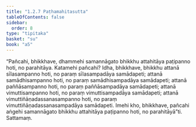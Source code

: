 ```yaml
---
title: "1.2.7 Paṭhamahitasutta"
tableOfContents: false
sidebar:
  order: 8
type: "tipitaka"
basket: "su"
book: "a5"
---
```



<DynamicBreadcrumb />

<Division number="17" book="a5" bookNo="16" page="11">

<Paragraph number="63" book="a5">
“Pañcahi, bhikkhave, dhammehi samannāgato bhikkhu attahitāya paṭipanno hoti, no parahitāya. Katamehi pañcahi? Idha, bhikkhave, bhikkhu attanā sīlasampanno hoti, no paraṃ sīlasampadāya samādapeti; attanā samādhisampanno hoti, no paraṃ samādhisampadāya samādapeti; attanā paññāsampanno hoti, no paraṃ paññāsampadāya samādapeti; attanā vimuttisampanno hoti, no paraṃ vimuttisampadāya samādapeti; attanā vimuttiñāṇadassanasampanno hoti, no paraṃ vimuttiñāṇadassanasampadāya samādapeti. Imehi kho, bhikkhave, pañcahi aṅgehi samannāgato bhikkhu attahitāya paṭipanno hoti, no parahitāyā”ti.

</Paragraph>
</Division>

<Paragraph number="64" type="center" book="a5">
Sattamaṃ.
</Paragraph>